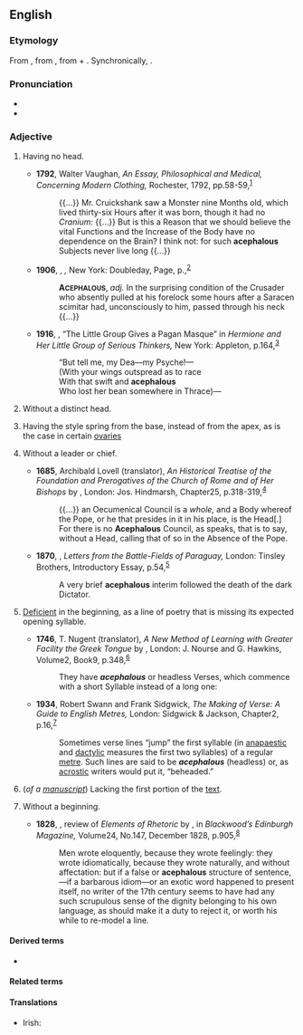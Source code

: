 ==English==

===Etymology===
From {{der|en|fr|acéphale}}, from {{der|en|grc|ἀκέφαλος||headless}}, from {{m|grc|ἀ-||not}} + {{m|grc|κεφαλή||head}}. Synchronically, {{affix|en|a-|-cephalous}}.

===Pronunciation===
* {{IPA|en|/əˈsɛfələs/}}
* {{audio|en|LL-Q1860 (eng)-Vealhurl-acephalous.wav|Audio (RP)}}

===Adjective===
{{en-adj}}

# Having no head.
#: {{syn|en|acephalic|headless}}
#* '''1792''', Walter Vaughan, ''An Essay, Philosophical and Medical, Concerning Modern Clothing,'' Rochester, 1792, pp.{{nbsp}}58-59,<sup>[https://babel.hathitrust.org/cgi/pt?id=nyp.33433011425810&view=1up&seq=77&skin=2021&q1=acephalous]</sup>
#*: {{...}} Mr. Cruickshank saw a Monster nine Months old, which lived thirty-six Hours after it was born, though it had no ''Cranium:'' {{...}} But is this a Reason that we should believe the vital Functions and the Increase of the Body have no dependence on the Brain? I think not: for such '''acephalous''' Subjects never live long {{...}}
#* '''1906''', {{w|Ambrose Bierce}}, ''{{w|The Devil's Dictionary|The Cynic’s Word Book}},'' New York: Doubleday, Page, p.{{nbsp}},<sup>[https://babel.hathitrust.org/cgi/pt?id=loc.ark:/13960/t0wq0kh39&view=1up&seq=21&skin=2021&q1=acephalous]</sup>
#*: '''A<small>CEPHALOUS</small>''', ''adj.'' In the surprising condition of the Crusader who absently pulled at his forelock some hours after a Saracen scimitar had, unconsciously to him, passed through his neck {{...}}
#* '''1916''', {{w|Don Marquis}}, “The Little Group Gives a Pagan Masque” in ''Hermione and Her Little Group of Serious Thinkers,'' New York: Appleton, p.{{nbsp}}164,<sup>[https://archive.org/details/hermioneherlittl00marq/page/164/mode/1up?q=acephalous]</sup>
#*: “But tell me, my Dea—my Psyche!—
#*: (With your wings outspread as to race
#*: With that swift and '''acephalous''' {{w|Nike (mythology)|Nike}}
#*: Who lost her bean somewhere in Thrace)—
# {{lb|en|zoology|applied to [[bivalve]] [[mollusk]]s}} Without a distinct head.
# {{lb|en|botany}} Having the style spring from the base, instead of from the apex, as is the case in certain [[ovary|ovaries]]
# Without a leader or chief.
#: {{syn|en|acephalic|leaderless}}
#: {{ux|en|an '''acephalous''' society / community}}
#* '''1685''', Archibald Lovell (translator), ''An Historical Treatise of the Foundation and Prerogatives of the Church of Rome and of Her Bishops'' by {{w|Louis Maimbourg}}, London: Jos. Hindmarsh, Chapter{{nbsp}}25, p.{{nbsp}}318-319,<sup>[http://name.umdl.umich.edu/A51460.0001.001]</sup>
#*: {{...}} an Oecumenical Council is a ''whole,'' and a Body whereof the Pope, or he that presides in it in his place, is the Head[.] For there is no '''Acephalous''' Council, as ''{{w|Emmanuel Schelstrate|M. Schelstrate}}'' speaks, that is to say, without a Head, calling that of ''{{w|Council of Constance|Constance}}'' so in the Absence of the Pope.
#* '''1870''', {{w|Richard Francis Burton}}, ''Letters from the Battle-Fields of Paraguay,'' London: Tinsley Brothers, Introductory Essay, p.{{nbsp}}54,<sup>[https://archive.org/details/lettersfrombattl02burt/page/54/mode/1up?q=acephalous]</sup>
#*: A very brief '''acephalous''' interim followed the death of the dark Dictator.
# {{lb|en|prosody}} [[deficient|Deficient]] in the beginning, as a line of poetry that is missing its expected opening syllable.
#: {{syn|en|acephalic}}
#* '''1746''', T. Nugent (translator), ''A New Method of Learning with Greater Facility the Greek Tongue'' by {{w|Claude Lancelot}}, London: J. Nourse and G. Hawkins, Volume{{nbsp}}2, Book{{nbsp}}9, p.{{nbsp}}348,<sup>[https://babel.hathitrust.org/cgi/pt?id=njp.32101066874478&view=1up&seq=358&skin=2021&q1=acephalous]</sup>
#*: They have '''''acephalous''''' or headless Verses, which commence with a short Syllable instead of a long one:
#* '''1934''', Robert Swann and Frank Sidgwick, ''The Making of Verse: A Guide to English Metres,'' London: Sidgwick & Jackson, Chapter{{nbsp}}2, p.{{nbsp}}16,<sup>[https://archive.org/details/makingofversegui0000swan/page/16/mode/1up?q=acephalous]</sup>
#*: Sometimes verse lines “jump” the first syllable (in [[anapaestic]] and [[dactylic]] measures the first two syllables) of a regular [[metre]]. Such lines are said to be '''''acephalous''''' (headless) or, as [[acrostic]] writers would put it, “beheaded.”
# (''of a [[manuscript]]'') Lacking the first portion of the [[text]].
#: {{syn|en|acephalic}}
#: {{coordinate terms|en|acaudal|atelous}}
# {{lb|en|rare}} Without a beginning.
#* '''1828''', {{w|Thomas de Quincey}}, review of ''Elements of Rhetoric'' by {{w|Richard Whately}}, in ''Blackwood’s Edinburgh Magazine,'' Volume{{nbsp}}24, No.{{nbsp}}147, December 1828, p.{{nbsp}}905,<sup>[https://babel.hathitrust.org/cgi/pt?id=mdp.39015028027962&view=1up&seq=933&skin=2021&q1=acephalous]</sup>
#*: Men wrote eloquently, because they wrote feelingly: they wrote idiomatically, because they wrote naturally, and without affectation: but if a false or '''acephalous''' structure of sentence,—if a barbarous idiom—or an exotic word happened to present itself, no writer of the 17th century seems to have had any such scrupulous sense of the dignity belonging to his own language, as should make it a duty to reject it, or worth his while to re-model a line.

====Derived terms====
* {{l|en|acephalously}}

====Related terms====
{{rel3|en
|acephalia
|acephalic
|acephaly
|anencephalous
|bicephalous
|monocephalous
|polycephalous
}}

====Translations====
{{trans-see|having no head|headless}}

{{trans-see|without a leader or chief|leaderless}}
{{ttbc-top}}
* Irish: {{t-check|ga|aiceifileach}}
{{trans-mid}}
{{trans-bottom}}